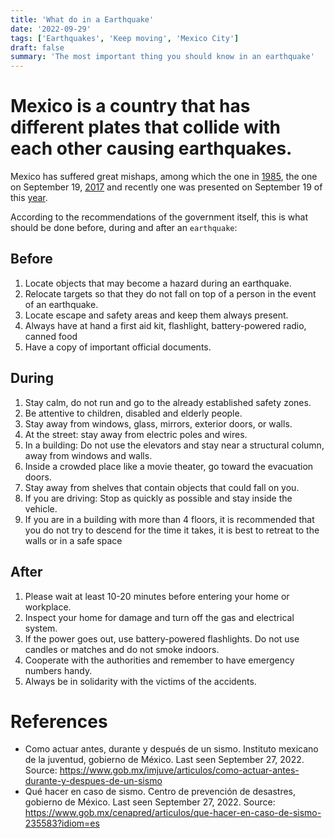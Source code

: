 ```yaml
---
title: 'What do in a Earthquake'
date: '2022-09-29'
tags: ['Earthquakes', 'Keep moving', 'Mexico City']
draft: false
summary: 'The most important thing you should know in an earthquake'
---
```


# Mexico is a country that has different plates that collide with each other causing earthquakes.

Mexico has suffered great mishaps, among which the one in [1985](https://en.wikipedia.org/wiki/1985_Mexico_City_earthquake), the one on September 19, [2017](https://edition.cnn.com/2017/09/19/americas/mexico-earthquake/index.html) and recently one was presented on September 19 of this [year](https://weather.com/news/news/2022-09-22-mexico-earthquake-aftershock-mexico-city-michoacan).

According to the recommendations of the government itself, this is what should be done before, during and after an `earthquake`:

## Before

1. Locate objects that may become a hazard during an earthquake.
2. Relocate targets so that they do not fall on top of a person in the event of an earthquake.
3. Locate escape and safety areas and keep them always present.
4. Always have at hand a first aid kit, flashlight, battery-powered radio, canned food
5. Have a copy of important official documents.

## During

1. Stay calm, do not run and go to the already established safety zones.
2. Be attentive to children, disabled and elderly people.
3. Stay away from windows, glass, mirrors, exterior doors, or walls.
4. At the street: stay away from electric poles and wires.
5. In a building: Do not use the elevators and stay near a structural column, away from windows and walls.
6. Inside a crowded place like a movie theater, go toward the evacuation doors.
7. Stay away from shelves that contain objects that could fall on you.
8. If you are driving: Stop as quickly as possible and stay inside the vehicle.
9. If you are in a building with more than 4 floors, it is recommended that you do not try to descend for the time it takes, it is best to retreat to the walls or in a safe space

## After

1. Please wait at least 10-20 minutes before entering your home or workplace.
2. Inspect your home for damage and turn off the gas and electrical system.
3. If the power goes out, use battery-powered flashlights. Do not use candles or matches and do not smoke indoors.
4. Cooperate with the authorities and remember to have emergency numbers handy.
5. Always be in solidarity with the victims of the accidents.

# References

- Como actuar antes, durante y después de un sismo. Instituto mexicano de la juventud, gobierno de México. Last seen September 27, 2022. Source: https://www.gob.mx/imjuve/articulos/como-actuar-antes-durante-y-despues-de-un-sismo
- Qué hacer en caso de sismo. Centro de prevención de desastres, gobierno de México. Last seen September 27, 2022. Source: https://www.gob.mx/cenapred/articulos/que-hacer-en-caso-de-sismo-235583?idiom=es
